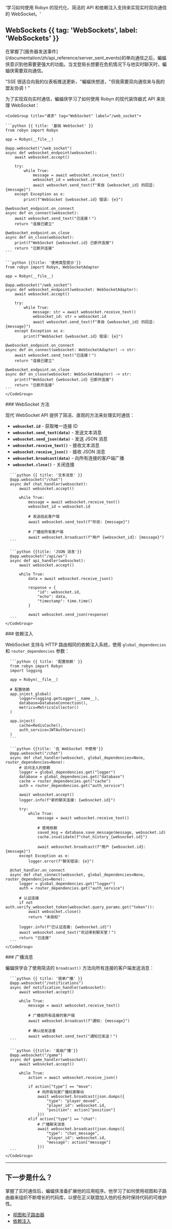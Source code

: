   '学习如何使用 Robyn 的现代化、简洁的 API 和依赖注入支持来实现实时双向通信的 WebSocket。'

## WebSockets {{ tag: 'WebSockets', label: 'WebSockets' }}

<Row>
<Col>
在掌握了[服务器发送事件](/documentation/zh/api_reference/server_sent_events)的单向通信之后，蝙蝠侠意识到他需要更强大的功能。当戈登局长想要在危机情况下与他实时聊天时，蝙蝠侠需要双向通信。

"SSE 很适合向我的仪表板推送更新，"蝙蝠侠想道，"但我需要双向通信来与我的盟友协调！"

为了实现双向实时通信，蝙蝠侠学习了如何使用 Robyn 的现代装饰器式 API 来处理 WebSocket：
</Col>
  <Col sticky>

    <CodeGroup title="请求" tag="WebSocket" label="/web_socket">

    ```python {{ title: '基础 WebSocket' }}
    from robyn import Robyn

    app = Robyn(__file__)

    @app.websocket("/web_socket")
    async def websocket_endpoint(websocket):
        await websocket.accept()
        
        try:
            while True:
                message = await websocket.receive_text()
                websocket_id = websocket.id
                await websocket.send_text(f"来自 {websocket_id} 的回显: {message}")
        except Exception as e:
            print(f"WebSocket {websocket.id} 错误: {e}")

    @websocket_endpoint.on_connect
    async def on_connect(websocket):
        await websocket.send_text("已连接！")
        return "连接已建立"

    @websocket_endpoint.on_close
    async def on_close(websocket):
        print(f"WebSocket {websocket.id} 已断开连接")
        return "已断开连接"
    ```

    ```python {{title: '使用类型提示'}}
    from robyn import Robyn, WebSocketAdapter

    app = Robyn(__file__)

    @app.websocket("/web_socket")
    async def websocket_endpoint(websocket: WebSocketAdapter):
        await websocket.accept()
        
        try:
            while True:
                message: str = await websocket.receive_text()
                websocket_id: str = websocket.id
                await websocket.send_text(f"来自 {websocket_id} 的回显: {message}")
        except Exception as e:
            print(f"WebSocket {websocket.id} 错误: {e}")

    @websocket_endpoint.on_connect
    async def on_connect(websocket: WebSocketAdapter) -> str:
        await websocket.send_text("已连接！")
        return "连接已建立"

    @websocket_endpoint.on_close
    async def on_close(websocket: WebSocketAdapter) -> str:
        print(f"WebSocket {websocket.id} 已断开连接")
        return "已断开连接"
    ```
    </CodeGroup>
  </Col>
</Row>

<Row>
<Col>
### WebSocket 方法

现代 WebSocket API 提供了简洁、直观的方法来处理实时通信：

- **`websocket.id`** - 获取唯一连接 ID
- **`websocket.send_text(data)`** - 发送文本消息
- **`websocket.send_json(data)`** - 发送 JSON 消息
- **`websocket.receive_text()`** - 接收文本消息
- **`websocket.receive_json()`** - 接收 JSON 消息
- **`websocket.broadcast(data)`** - 向所有连接的客户端广播
- **`websocket.close()`** - 关闭连接
</Col>
  <Col sticky>
    <CodeGroup title="WebSocket 方法" tag="方法">

      ```python {{ title: '文本消息' }}
      @app.websocket("/chat")
      async def chat_handler(websocket):
          await websocket.accept()
          
          while True:
              message = await websocket.receive_text()
              websocket_id = websocket.id
              
              # 发送给此客户端
              await websocket.send_text(f"你说: {message}")
              
              # 广播给所有客户端
              await websocket.broadcast(f"用户 {websocket_id}: {message}")
      ```

      ```python {{title: 'JSON 消息'}}
      @app.websocket("/api/ws")
      async def api_handler(websocket):
          await websocket.accept()
          
          while True:
              data = await websocket.receive_json()
              
              response = {
                  "id": websocket.id,
                  "echo": data,
                  "timestamp": time.time()
              }
              
              await websocket.send_json(response)
      ```
    </CodeGroup>
  </Col>
</Row>

<Row>
<Col>
### 依赖注入

WebSocket 支持与 HTTP 路由相同的依赖注入系统，使用 `global_dependencies` 和 `router_dependencies` 参数：
</Col>
  <Col sticky>
    <CodeGroup title="依赖注入" tag="DI">

      ```python {{ title: '配置依赖' }}
      from robyn import Robyn
      import logging

      app = Robyn(__file__)

      # 配置依赖
      app.inject_global(
          logger=logging.getLogger(__name__),
          database=DatabaseConnection(),
          metrics=MetricsCollector()
      )

      app.inject(
          cache=RedisCache(),
          auth_service=JWTAuthService()
      )
      ```

      ```python {{title: '在 WebSocket 中使用'}}
      @app.websocket("/chat")
      async def chat_handler(websocket, global_dependencies=None, router_dependencies=None):
          # 访问注入的依赖
          logger = global_dependencies.get("logger")
          database = global_dependencies.get("database")
          cache = router_dependencies.get("cache")
          auth = router_dependencies.get("auth_service")
          
          await websocket.accept()
          logger.info(f"新的聊天连接: {websocket.id}")
          
          try:
              while True:
                  message = await websocket.receive_text()
                  
                  # 使用依赖
                  saved_msg = database.save_message(message, websocket.id)
                  cache.invalidate(f"chat_history_{websocket.id}")
                  
                  await websocket.broadcast(f"用户 {websocket.id}: {message}")
          except Exception as e:
              logger.error(f"聊天错误: {e}")

      @chat_handler.on_connect
      async def chat_connect(websocket, global_dependencies=None, router_dependencies=None):
          logger = global_dependencies.get("logger")
          auth = router_dependencies.get("auth_service")
          
          # 认证连接
          if not auth.verify_websocket_token(websocket.query_params.get("token")):
              await websocket.close()
              return "未授权"
          
          logger.info(f"已认证连接: {websocket.id}")
          await websocket.send_text("欢迎来到聊天室！")
          return "已连接"
      ```
    </CodeGroup>
  </Col>
</Row>

<Row>
<Col>
### 广播消息

蝙蝠侠学会了使用简洁的 `broadcast()` 方法向所有连接的客户端发送消息：
</Col>
  <Col sticky>
    <CodeGroup title="广播" tag="广播">

      ```python {{ title: '简单广播' }}
      @app.websocket("/notifications")
      async def notification_handler(websocket):
          await websocket.accept()
          
          while True:
              message = await websocket.receive_text()
              
              # 广播给所有连接的客户端
              await websocket.broadcast(f"通知: {message}")
              
              # 确认给发送者
              await websocket.send_text("通知已发送！")
      ```

      ```python {{title: '高级广播'}}
      @app.websocket("/game")
      async def game_handler(websocket):
          await websocket.accept()
          
          while True:
              action = await websocket.receive_json()
              
              if action["type"] == "move":
                  # 向所有玩家广播玩家移动
                  await websocket.broadcast(json.dumps({
                      "type": "player_moved",
                      "player_id": websocket.id,
                      "position": action["position"]
                  }))
              elif action["type"] == "chat":
                  # 广播聊天消息
                  await websocket.broadcast(json.dumps({
                      "type": "chat_message",
                      "player_id": websocket.id,
                      "message": action["message"]
                  }))
      ```
    </CodeGroup>
  </Col>
</Row>

---

## 下一步是什么？

掌握了实时通信后，蝙蝠侠准备扩展他的应用程序。他学习了如何使用视图和子路由器来组织不断增长的代码库，以便在正义联盟加入他的任务时保持代码的可维护性。

- [视图和子路由器](/documentation/zh/api_reference/views)
- [依赖注入](/documentation/zh/api_reference/dependency_injection)